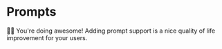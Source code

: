 # Prompts

<EpicVideo url="https://www.epicai.pro/workshops/day-1-setup-intro-and-tools/prompts~qyv9r/solution" />

👨‍💼 You're doing awesome! Adding prompt support is a nice quality of life
improvement for your users.
